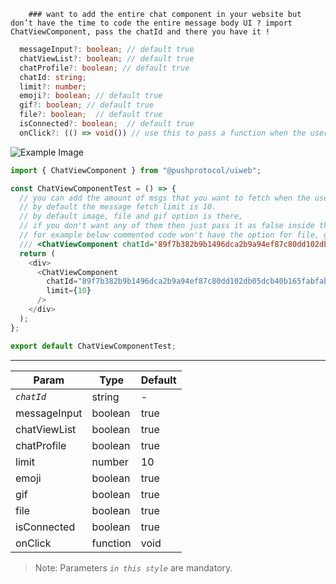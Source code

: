         ### want to add the entire chat component in your website but don’t have the time to code the entire message body UI ? import ChatViewComponent, pass the chatId and there you have it !

```typescript
  messageInput?: boolean; // default true
  chatViewList?: boolean; // default true
  chatProfile?: boolean; // default true
  chatId: string;
  limit?: number;
  emoji?: boolean; // default true
  gif?: boolean; // default true
  file?: boolean;  // default true
  isConnected?: boolean;  // default true
  onClick?: (() => void()) // use this to pass a function when the user is not verified as per the rules of access control
```

![Example Image](https://github.com/KlausMikhaelson/KlausMikhaelson/assets/100528412/385bbdb3-1536-4128-a773-ffae1d7ed1fe)

```typescript
import { ChatViewComponent } from "@pushprotocol/uiweb";

const ChatViewComponentTest = () => {
  // you can add the amount of msgs that you want to fetch when the user first sees the component
  // by default the message fetch limit is 10.
  // by default image, file and gif option is there,
  // if you don't want any of them then just pass it as false inside the component
  // for example below commented code won't have the option for file, gif and emoji:
  /// <ChatViewComponent chatId='89f7b382b9b1496dca2b9a94ef87c80dd102db05dcb40b165fabfab28770fd55' emoji={false} gif={false} file={false} limit={10}/>
  return (
    <div>
      <ChatViewComponent
        chatId="89f7b382b9b1496dca2b9a94ef87c80dd102db05dcb40b165fabfab28770fd55"
        limit={10}
      />
    </div>
  );
};

export default ChatViewComponentTest;
```

---

| Param        | Type     | Default |
| ------------ | -------- | ------- |
| _`chatId`_   | string   | -       |
| messageInput | boolean  | true    |
| chatViewList | boolean  | true    |
| chatProfile  | boolean  | true    |
| limit        | number   | 10      |
| emoji        | boolean  | true    |
| gif          | boolean  | true    |
| file         | boolean  | true    |
| isConnected  | boolean  | true    |
| onClick      | function | void    |

> Note: Parameters _`in this style`_ are mandatory.
